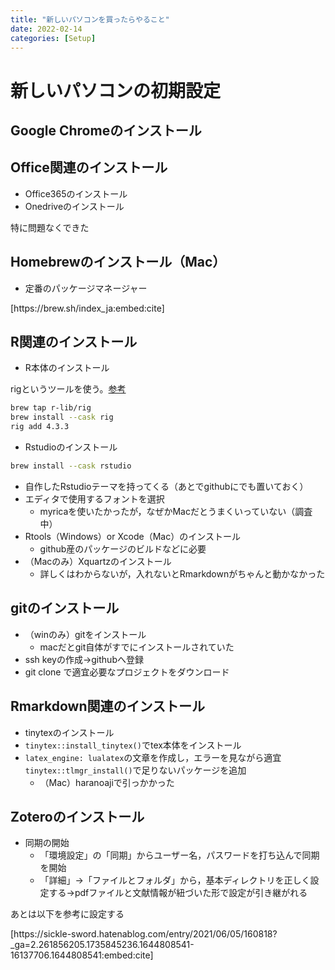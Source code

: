 ```yaml
---
title: "新しいパソコンを買ったらやること"
date: 2022-02-14
categories: [Setup]
---
```


# 新しいパソコンの初期設定

## Google Chromeのインストール

## Office関連のインストール

- Office365のインストール
- Onedriveのインストール

特に問題なくできた

## Homebrewのインストール（Mac）

- 定番のパッケージマネージャー

[https://brew.sh/index_ja:embed:cite]


## R関連のインストール

- R本体のインストール

rigというツールを使う。[参考](./r_installation_with_rig.qmd)

```sh
brew tap r-lib/rig
brew install --cask rig 
rig add 4.3.3
```

- Rstudioのインストール

```sh
brew install --cask rstudio
```
  - 自作したRstudioテーマを持ってくる（あとでgithubにでも置いておく）
  - エディタで使用するフォントを選択
    - myricaを使いたかったが，なぜかMacだとうまくいっていない（調査中）
- Rtools（Windows）or Xcode（Mac）のインストール
  - github産のパッケージのビルドなどに必要
- （Macのみ）Xquartzのインストール
  - 詳しくはわからないが，入れないとRmarkdownがちゃんと動かなかった

## gitのインストール

- （winのみ）gitをインストール
  - macだとgit自体がすでにインストールされていた
- ssh keyの作成→githubへ登録
- git clone で適宜必要なプロジェクトをダウンロード

## Rmarkdown関連のインストール

- tinytexのインストール
- `tinytex::install_tinytex()`でtex本体をインストール
- `latex_engine: lualatex`の文章を作成し，エラーを見ながら適宜`tinytex::tlmgr_install()`で足りないパッケージを追加
  - （Mac）haranoajiで引っかかった

## Zoteroのインストール

- 同期の開始
  - 「環境設定」の「同期」からユーザー名，パスワードを打ち込んで同期を開始
  - 「詳細」→「ファイルとフォルダ」から，基本ディレクトリを正しく設定する→pdfファイルと文献情報が紐づいた形で設定が引き継がれる

あとは以下を参考に設定する

[https://sickle-sword.hatenablog.com/entry/2021/06/05/160818?_ga=2.261856205.1735845236.1644808541-16137706.1644808541:embed:cite]

